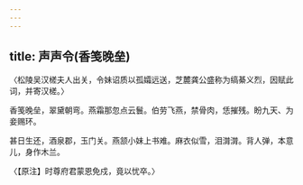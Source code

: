 ```yaml
---
---
---
```

title: 声声令(香笺晚垒)
---



〈松陵吴汉槎夫人出关，令妹诏质以孤孀远送，芝麓龚公盛称为缟綦义烈，因赋此词，并寄汉槎。〉

香笺晚垒，翠黛朝弯。燕霜那忽点云鬟。伯劳飞燕，禁骨肉，恁摧残。盼九天、为妾赐环。

甚日生还，酒泉郡，玉门关。燕颔小妹上书难。麻衣似雪，泪潸潸。背人弹，本意儿，身作木兰。

〈【原注】时尊府君蒙恩免戍，竟以忧卒。〉